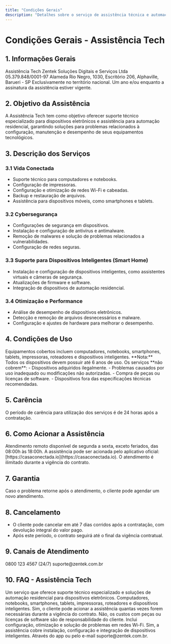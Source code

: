 ```yaml
---
title: "Condições Gerais"
description: "Detalhes sobre o serviço de assistência técnica e automação residencial para dispositivos eletrônicos."
---
```


# Condições Gerais - Assistência Tech

## 1. Informações Gerais

<AccordionGroup>
  <Accordion title="Nome do Serviço">
    Assistência Tech
  </Accordion>
  <Accordion title="Responsável">
    Zentek Soluções Digitais e Serviços Ltda
  </Accordion>
  <Accordion title="CNPJ">
    05.379.848/0001-97
  </Accordion>
  <Accordion title="Endereço">
    Alameda Rio Negro, 1030, Escritório 206, Alphaville, Barueri - SP
  </Accordion>
  <Accordion title="Abrangência Geográfica">
    Exclusivamente no território nacional.
  </Accordion>
  <Accordion title="Vigência">
    Um ano e/ou enquanto a assinatura da assistência estiver vigente.
  </Accordion>
</AccordionGroup>

## 2. Objetivo da Assistência

A Assistência Tech tem como objetivo oferecer suporte técnico especializado para dispositivos eletrônicos e assistência para automação residencial, garantindo soluções para problemas relacionados à configuração, manutenção e desempenho de seus equipamentos tecnológicos.

## 3. Descrição dos Serviços

### 3.1 Vida Conectada

- Suporte técnico para computadores e notebooks.  
- Configuração de impressoras.  
- Configuração e otimização de redes Wi-Fi e cabeadas.  
- Backup e restauração de arquivos.  
- Assistência para dispositivos móveis, como smartphones e tablets.

### 3.2 Cybersegurança

- Configurações de segurança em dispositivos.  
- Instalação e configuração de antivírus e antimalware.  
- Remoção de malwares e solução de problemas relacionados a vulnerabilidades.  
- Configuração de redes seguras.

### 3.3 Suporte para Dispositivos Inteligentes (Smart Home)

- Instalação e configuração de dispositivos inteligentes, como assistentes virtuais e câmeras de segurança.  
- Atualizações de firmware e software.  
- Integração de dispositivos de automação residencial.

### 3.4 Otimização e Performance

- Análise de desempenho de dispositivos eletrônicos.  
- Detecção e remoção de arquivos desnecessários e malware.  
- Configuração e ajustes de hardware para melhorar o desempenho.

## 4. Condições de Uso

<AccordionGroup>
  <Accordion title="Elegibilidade">
    Equipamentos cobertos incluem computadores, notebooks, smartphones, tablets, impressoras, roteadores e dispositivos inteligentes.  
    **Nota:** Todos os dispositivos devem possuir até 6 anos de uso.
  </Accordion>
  <Accordion title="Restrições">
    Os serviços **não cobrem**:
    - Dispositivos adquiridos ilegalmente.  
    - Problemas causados por uso inadequado ou modificações não autorizadas.  
    - Compra de peças ou licenças de software.  
    - Dispositivos fora das especificações técnicas recomendadas.
  </Accordion>
</AccordionGroup>

## 5. Carência

O período de carência para utilização dos serviços é de 24 horas após a contratação.

## 6. Como Acionar a Assistência

<CalloutBox type="info">
Atendimento remoto disponível de segunda a sexta, exceto feriados, das 08:00h às 18:00h.  
A assistência pode ser acionada pelo aplicativo oficial: [https://casaconectada.io](https://casaconectada.io).  
O atendimento é ilimitado durante a vigência do contrato.
</CalloutBox>

## 7. Garantia

Caso o problema retorne após o atendimento, o cliente pode agendar um novo atendimento.

## 8. Cancelamento

- O cliente pode cancelar em até 7 dias corridos após a contratação, com devolução integral do valor pago.
- Após este período, o contrato seguirá até o final da vigência contratual.

## 9. Canais de Atendimento

<AccordionGroup>
  <Accordion title="Telefone">
    0800 123 4567 (24/7)
  </Accordion>
  <Accordion title="E-mail">
    suporte@zentek.com.br
  </Accordion>
</AccordionGroup>

## 10. FAQ - Assistência Tech

<AccordionGroup>
  <Accordion title="O que é a Assistência Tech?">
    Um serviço que oferece suporte técnico especializado e soluções de automação residencial para dispositivos eletrônicos.
  </Accordion>
  <Accordion title="Quais dispositivos são atendidos?">
    Computadores, notebooks, smartphones, tablets, impressoras, roteadores e dispositivos inteligentes.
  </Accordion>
  <Accordion title="O atendimento é ilimitado?">
    Sim, o cliente pode acionar a assistência quantas vezes forem necessárias durante a vigência do contrato.
  </Accordion>
  <Accordion title="O serviço cobre compra de peças ou softwares?">
    Não, os custos com peças ou licenças de software são de responsabilidade do cliente.
  </Accordion>
  <Accordion title="Como funciona o suporte para redes Wi-Fi?">
    Inclui configuração, otimização e solução de problemas em redes Wi-Fi.
  </Accordion>
  <Accordion title="A assistência inclui suporte para dispositivos smart home?">
    Sim, a assistência cobre instalação, configuração e integração de dispositivos inteligentes.
  </Accordion>
  <Accordion title="Como entrar em contato com a assistência?">
    Através do app ou pelo e-mail suporte@zentek.com.br.
  </Accordion>
</AccordionGroup>
